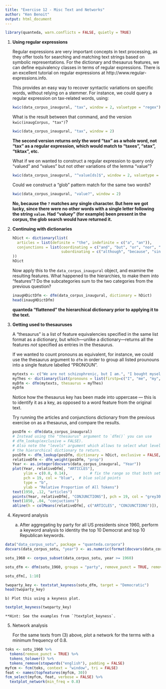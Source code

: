 ```yaml
---
title: "Exercise 12 - Misc Text and Networks"
author: "Ken Benoit"
output: html_document
---
```


```r
library(quanteda, warn.conflicts = FALSE, quietly = TRUE)
```


1.  **Using regular expressions**
    
    Regular expressions are very important concepts in text processing, as they offer
    tools for searching and matching text strings based on symbolic representations.
    For the dictionary and thesaurus features, we can define equivalency classes in terms
    of regular expressions.  There is an excellent tutorial on regular expressions at
    http://www.regular-expressions.info.
    
    This provides an easy way to recover syntactic variations on specific words, without relying
    on a stemmer.  For instance, we could query a regular expression on tax-related words, using: 
    ```r
    kwic(data_corpus_inaugural, "tax", window = 2, valuetype = "regex")
    ```
    
    What is the result between that command, and the version `kwic(inaugCorpus, "tax")`?  
    ```r
    kwic(data_corpus_inaugural, "tax", window = 2)
    ```
    **The second version returns only the word "tax" as a whole word, not "tax" as a regular expression, which would match to "taxes", "stax", "tiktax", etc.**
    
    What if we on wanted to construct a regular expression to query only "valued" and "values" but not other variations of the lemma "value"?
    ```r
    kwic(data_corpus_inaugural, "^value[ds]$", window = 2, valuetype = "regex")
    ```

    Could we construct a "glob" pattern match for the same two words?
    
    ```r
    kwic(data_corpus_inaugural, "value?", window = 2)
    ```
    
    **No, because the `?` matches any single character.  But here we got lucky, since there were no other words with a single letter following the string `value`.  Had "valuey" (for example) been present in the corpus, the glob search would have returned it.**
    
2.  **Continuing with dictionaries**
        
    ```r
    hDict <- dictionary(list(
      articles = list(definite = "the", indefinite = c("a", "an")),
      conjunctions = list(coordinating = c("and", "but", "or", "nor", "for", "yet", "so"),
                          subordinating = c("although", "because", "since", "unless"))
    ))
    hDict
    ```
        
    Now apply this to the `data_corpus_inaugural` object, and examine the resulting features.  What happened to the hierarchies, to make them
    into "features"?  Do the subcategories sum to the two categories from the previous question?
    
    ```r
    inaugHDictDfm <- dfm(data_corpus_inaugural, dictionary = hDict)
    head(inaugHDictDfm)
    ```
    **quanteda "flattened" the hierarchical dictionary prior to applying it to the text.**
        
        
3.  **Getting used to thesauruses**

    A "thesaurus" is a list of feature equivalencies specified in the same list format as a dictionary, 
    but which---unlike a dictionary---returns all the features *not* specified as entries in the
    thesaurus.  
    
    If we wanted to count pronouns as equivalent, for instance, we could use the thesaurus argument
    to `dfm` in order to group all listed prounouns into a single feature labelled "PRONOUN".
    ```r
    mytexts <- c("We are not schizophrenic, but I am.", "I bought myself a new car.")
    myThes <- dictionary(list(pronouns = list(firstp=c("I", "me", "my", "mine", "myself", "we", "us", "our", "ours"))))
    myDfm <- dfm(mytexts, thesaurus = myThes)
    myDfm
    ```
    Notice how the thesaurus key has been made into uppercase --- this is to identify it as 
    a key, as opposed to a word feature from the original text.
    
    Try running the articles and conjunctions dictionary from the previous exercise on 
    as a thesaurus, and compare the results.
    
    ```r
    posDfm <- dfm(data_corpus_inaugural)
    # Instead using the "thesaurus" argument to `dfm()` you can use
    # dfm_lookup(exclusive = FALSE).
    # Also note the "levels" argument which allows to select what level of
    # the hierarchical dictionary to return.
    posDfm <- dfm_lookup(posDfm, dictionary = hDict, exclusive = FALSE, levels = 1)
    relativeDfm <- dfm_weight(posDfm, "prop")
    Year <- as.integer(docvars(data_corpus_inaugural, "Year"))
    plot(Year, relativeDfm[, "ARTICLES"], 
         ylim = c(0.0, 0.14),          # fix the range so that both sets fit
         pch = 19, col = "blue",  # blue solid points
         type = "b",
         ylab = "Relative Proportion of All Tokens")
    text(1950, .12, "articles")
    points(Year, relativeDfm[, "CONJUNCTIONS"], pch = 19, col = "grey30", type = "b")
    text(1850, .04, "conjuctions")
    abline(h = colMeans(relativeDfm[, c("ARTICLES", "CONJUNCTIONS")]), col = c("blue", "grey30"), lty = "dotted")
    ```

4.  Keyword analysis

    a) After aggregating by party for all US presidents since 1960, perform a keyword analysis to identity the top 10 Democrat and top 10 Republican keywords.
    
```r
data("data_corpus_sotu", package = "quanteda.corpora")
docvars(data_corpus_sotu, "year") <- as.numeric(format(docvars(data_corpus_sotu, "Date"), "%Y"))

sotu_1960 <- corpus_subset(data_corpus_sotu, year >= 1960)

sotu_dfm <- dfm(sotu_1960, groups = "party", remove_punct = TRUE, remove_numbers = TRUE, remove = stopwords("english"))

sotu_dfm[, 1:10]

twoparty_key <- textstat_keyness(sotu_dfm, target = "Democratic")
head(twoparty_key)
```

    
    b) Plot this using a keyness plot.
    
```r
textplot_keyness(twoparty_key)
```
    
    
    **Hint: See the examples from `?textplot_keyness`.
    
5.  Network analysis

    For the same texts from (3) above, plot a network for the terms with a minimum frequency of 0.8.

```r
toks <- sotu_1960 %>%
  tokens(remove_punct = TRUE) %>%
  tokens_tolower() %>%
  tokens_remove(stopwords("english"), padding = FALSE)
myfcm <- fcm(toks, context = "window", tri = FALSE)
feat <- names(topfeatures(myfcm, 30))
fcm_select(myfcm, feat, verbose = FALSE) %>%
  textplot_network(min_freq = 0.8)
```

